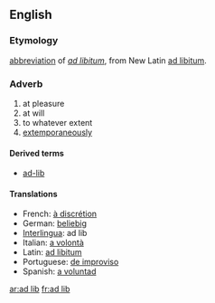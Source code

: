 == English==

===Etymology===
[[abbreviation]] of ''[[ad libitum]]'', from New Latin [[ad libitum]].

===Adverb===
{{en-adv|pos=[[ad]] [[lib]]}}
# at pleasure
# at will
# to whatever extent
# [[extemporaneously]]
====Derived terms====
*[[ad-lib]]
==== Translations ====
*French: [[à discrétion]] 
*German: [[beliebig]] 
*[[Interlingua]]: ad lib
*Italian: [[a volontà]]
*Latin: [[ad libitum]]
*Portuguese: [[de improviso]] 
*Spanish: [[a voluntad]]

[[ar:ad lib]]
[[fr:ad lib]]